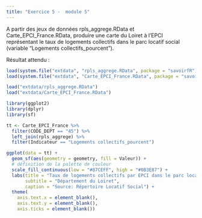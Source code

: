 ```yaml
---
title: "Exercice 5 -  module 5"
---   
```


A partir des jeux de données rpls_aggrege.RData et Carte_EPCI_France.RData, produire une carte du Loiret à l'EPCI représentant le taux de logements collectifs dans le parc locatif social (variable "Logements collectifs_pourcent").   


Résultat attendu : 

```r
load(system.file("extdata", "rpls_aggrege.RData", package = "savoirfR"))
load(system.file("extdata", "Carte_EPCI_France.RData", package = "savoirfR"))
```


```r
load("extdata/rpls_aggrege.RData")
load("extdata/Carte_EPCI_France.RData")
```

```r

library(ggplot2)
library(dplyr)
library(sf)

tt <- Carte_EPCI_France %>%
  filter(CODE_DEPT == "45") %>%
  left_join(rpls_aggrege) %>%
  filter(Indicateur == "Logements collectifs_pourcent")

ggplot(data = tt) +
  geom_sf(aes(geometry = geometry, fill = Valeur)) +
  # définition de la palette de couleur
  scale_fill_continuous(low = "#87CEFF", high = "#0B3E87") +
  labs(title = "Taux de logements collectifs par EPCI dans le parc locatif social",
       subtitle = "Département du Loiret",
       caption = "Source: Répertoire Locatif Social") +
  theme(
    axis.text.x = element_blank(),
    axis.text.y = element_blank(),
    axis.ticks = element_blank())
```